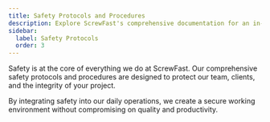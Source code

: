 ```yaml
---
title: Safety Protocols and Procedures
description: Explore ScrewFast's comprehensive documentation for an in-depth look at our premium tools and construction services.
sidebar:
  label: Safety Protocols
  order: 3
---
```



Safety is at the core of everything we do at ScrewFast. Our comprehensive safety protocols and procedures are designed to protect our team, clients, and the integrity of your project.

<Card title="Key features of our safety commitment include:"></Card>

<LinkCard
  title="Rigorous safety training for all personnel"
  href="/dist/guides/getting-started"
/>

<CardGrid>
  <LinkCard
    title="Regular safety audits and compliance checks"
    href="/dist/guides/getting-started"
  />
  <LinkCard
    title="Emergency response plans and drills"
    href="/dist/guides/getting-started"
  />
</CardGrid>

By integrating safety into our daily operations, we create a secure working environment without compromising on quality and productivity.
